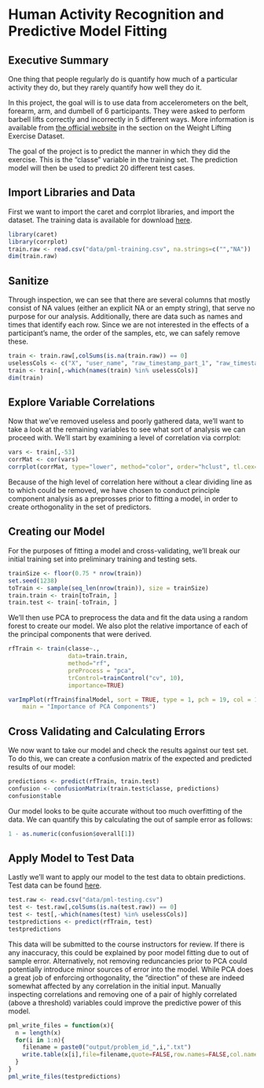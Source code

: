 # Human Activity Recognition and Predictive Model Fitting

## Executive Summary

One thing that people regularly do is quantify how much of a particular activity they do, but they rarely quantify how well they do it. 

In this project, the goal will is to use data from accelerometers on the belt, forearm, arm, and dumbell of 6 participants. They were asked to perform barbell lifts correctly and incorrectly in 5 different ways. More information is available from [the official website](http://groupware.les.inf.puc-rio.br/har) in the section on the Weight Lifting Exercise Dataset.

The goal of the project is to predict the manner in which they did the exercise. This is the "classe" variable in the training set. The prediction model will then be used to predict 20 different test cases. 

## Import Libraries and Data

First we want to import the caret and corrplot libraries, and import the dataset. The training data is available for download [here](https://d396qusza40orc.cloudfront.net/predmachlearn/pml-training.csv).

```r
library(caret)
library(corrplot)
train.raw <- read.csv("data/pml-training.csv", na.strings=c("","NA"))
dim(train.raw)
```

## Sanitize

Through inspection, we can see that there are several columns that mostly consist of NA values (either an explicit NA or an empty string), that serve no purpose for our analysis. Additionally, there are data such as names and times that identify each row. Since we are not interested in the effects of a participant's name, the order of the samples, etc, we can safely remove these.

```r
train <- train.raw[,colSums(is.na(train.raw)) == 0]
uselessCols <- c("X", "user_name", "raw_timestamp_part_1", "raw_timestamp_part_2", "cvtd_timestamp", "new_window", "num_window")
train <- train[,-which(names(train) %in% uselessCols)]
dim(train)
```

## Explore Variable Correlations

Now that we've removed useless and poorly gathered data, we'll want to take a look at the remaining variables to see what sort of analysis we can proceed with. We'll start by examining a level of correlation via corrplot:

```r
vars <- train[,-53]
corrMat <- cor(vars)
corrplot(corrMat, type="lower", method="color", order="hclust", tl.cex=0.5, tl.col=1)
```

Because of the high level of correlation here without a clear dividing line as to which could be removed, we have chosen to conduct principle component analysis as a preprosses prior to fitting a model, in order to create orthogonality in the set of predictors.

## Creating our Model

For the purposes of fitting a model and cross-validating, we'll break our initial training set into preliminary training and testing sets.

```r
trainSize <- floor(0.75 * nrow(train))
set.seed(1238)
toTrain <- sample(seq_len(nrow(train)), size = trainSize)
train.train <- train[toTrain, ]
train.test <- train[-toTrain, ]
```

We'll then use PCA to preprocess the data and fit the data using a random forest to create our model. We also plot the relative importance of each of the principal components that were derived.

```r
rfTrain <- train(classe~., 
                 data=train.train, 
                 method="rf", 
                 preProcess = "pca", 
                 trControl=trainControl("cv", 10), 
                 importance=TRUE)

varImpPlot(rfTrain$finalModel, sort = TRUE, type = 1, pch = 19, col = 1, cex = 1, 
    main = "Importance of PCA Components")
```

## Cross Validating and Calculating Errors

We now want to take our model and check the results against our test set. To do this, we can create a confusion matrix of the expected and predicted results of our model:

```r
predictions <- predict(rfTrain, train.test)
confusion <- confusionMatrix(train.test$classe, predictions)
confusion$table
```

Our model looks to be quite accurate without too much overfitting of the data. We can quantify this by calculating the out of sample error as follows:

```r
1 - as.numeric(confusion$overall[1])
```


## Apply Model to Test Data
Lastly we'll want to apply our model to the test data to obtain predictions. Test data can be found [here](https://d396qusza40orc.cloudfront.net/predmachlearn/pml-training.csv).

```r
test.raw <- read.csv("data/pml-testing.csv")
test <- test.raw[,colSums(is.na(test.raw)) == 0]
test <- test[,-which(names(test) %in% uselessCols)]
testpredictions <- predict(rfTrain, test)
testpredictions
```

This data will be submitted to the course instructors for review. If there is any inaccuracy, this could be explained by poor model fitting due to out of sample error. Alternatively, not removing reduncancies prior to PCA could potentially introduce minor sources of error into the model. While PCA does a great job of enforcing orthogonality, the "direction" of these are indeed somewhat affected by any correlation in the initial input. Manually inspecting correlations and removing one of a pair of highly correlated (above a threshold) variables could improve the predictive power of this model.

```r
pml_write_files = function(x){
  n = length(x)
  for(i in 1:n){
    filename = paste0("output/problem_id_",i,".txt")
    write.table(x[i],file=filename,quote=FALSE,row.names=FALSE,col.names=FALSE)
  }
}
pml_write_files(testpredictions)
```